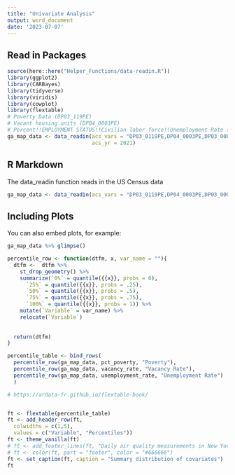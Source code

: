 ```yaml
---
title: "Univariate Analysis"
output: word_document
date: '2023-07-07'
---
```


## Read in Packages

```r

source(here::here("Helper_Functions/data-readin.R"))
library(ggplot2)
library(CARBayes)
library(tidyverse)
library(viridis)
library(cowplot)
library(flextable)
# Poverty Data (DP03_119PE)
# Vacant housing units (DP04_0003PE)
# Percent!!EMPLOYMENT STATUS!!Civilian labor force!!Unemployment Rate (DP03_0009PE)
ga_map_data <- data_readin(acs_vars = "DP03_0119PE,DP04_0003PE,DP03_0009PE", 
                           acs_yr = 2021)


```

## R Markdown

The data_readin function reads in the US Census data

```r

ga_map_data <- data_readin(acs_vars = "DP03_0119PE,DP04_0003PE,DP03_0009PE")

```

## Including Plots

You can also embed plots, for example:

```r

ga_map_data %>% glimpse()

```

```r

percentile_row <- function(dtfm, x, var_name = ""){
  dtfm <-  dtfm %>%
    st_drop_geometry() %>% 
    summarize(`0%` = quantile({{x}}, probs = 0),
      `25%` = quantile({{x}}, probs = .25),
      `50%` = quantile({{x}}, probs = .5),
      `75%` = quantile({{x}}, probs = .75),
      `100%` = quantile({{x}}, probs = 1)) %>% 
    mutate(`Variable` = var_name) %>% 
    relocate(`Variable`)
  
  
  return(dtfm)
}

percentile_table <- bind_rows(
  percentile_row(ga_map_data, pct_poverty, "Poverty"),
  percentile_row(ga_map_data, vacancy_rate, "Vacancy Rate"),
  percentile_row(ga_map_data, unemployment_rate, "Unemployment Rate")
  )

# https://ardata-fr.github.io/flextable-book/


ft <- flextable(percentile_table)
ft <- add_header_row(ft,
  colwidths = c(1,5),
  values = c("Variable", "Percentiles"))
ft <- theme_vanilla(ft)
# ft <- add_footer_lines(ft, "Daily air quality measurements in New York, May to September 1973.")
# ft <- color(ft, part = "footer", color = "#666666")
ft <- set_caption(ft, caption = "Summary distribution of covariates")
ft

```

